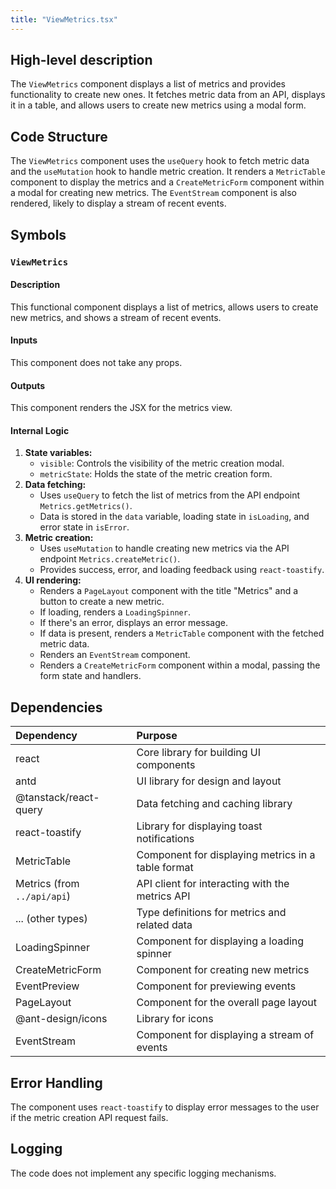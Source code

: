 ```yaml
---
title: "ViewMetrics.tsx"
---
```


## High-level description
The `ViewMetrics` component displays a list of metrics and provides functionality to create new ones. It fetches metric data from an API, displays it in a table, and allows users to create new metrics using a modal form.

## Code Structure
The `ViewMetrics` component uses the `useQuery` hook to fetch metric data and the `useMutation` hook to handle metric creation. It renders a `MetricTable` component to display the metrics and a `CreateMetricForm` component within a modal for creating new metrics. The `EventStream` component is also rendered, likely to display a stream of recent events.

## Symbols
### `ViewMetrics`
#### Description
This functional component displays a list of metrics, allows users to create new metrics, and shows a stream of recent events.

#### Inputs
This component does not take any props.

#### Outputs
This component renders the JSX for the metrics view.

#### Internal Logic
1. **State variables:**
    - `visible`: Controls the visibility of the metric creation modal.
    - `metricState`: Holds the state of the metric creation form.
2. **Data fetching:**
    - Uses `useQuery` to fetch the list of metrics from the API endpoint `Metrics.getMetrics()`.
    - Data is stored in the `data` variable, loading state in `isLoading`, and error state in `isError`.
3. **Metric creation:**
    - Uses `useMutation` to handle creating new metrics via the API endpoint `Metrics.createMetric()`.
    - Provides success, error, and loading feedback using `react-toastify`.
4. **UI rendering:**
    - Renders a `PageLayout` component with the title "Metrics" and a button to create a new metric.
    - If loading, renders a `LoadingSpinner`.
    - If there's an error, displays an error message.
    - If data is present, renders a `MetricTable` component with the fetched metric data.
    - Renders an `EventStream` component.
    - Renders a `CreateMetricForm` component within a modal, passing the form state and handlers.

## Dependencies
| Dependency | Purpose |
|:-----------|:--------|
| react | Core library for building UI components |
| antd | UI library for design and layout |
| @tanstack/react-query | Data fetching and caching library |
| react-toastify | Library for displaying toast notifications |
| MetricTable | Component for displaying metrics in a table format |
| Metrics (from `../api/api`) | API client for interacting with the metrics API |
| ... (other types) | Type definitions for metrics and related data |
| LoadingSpinner | Component for displaying a loading spinner |
| CreateMetricForm | Component for creating new metrics |
| EventPreview | Component for previewing events |
| PageLayout | Component for the overall page layout |
| @ant-design/icons | Library for icons |
| EventStream | Component for displaying a stream of events |

## Error Handling
The component uses `react-toastify` to display error messages to the user if the metric creation API request fails.

## Logging
The code does not implement any specific logging mechanisms.
